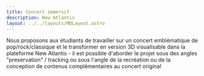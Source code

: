 ```yaml
---
title: Concert immersif
description: New Atlantis
layout: ../../layouts/MDLayout.astro
---
```


Nous proposons aux étudiants de travailler sur un concert emblématique de pop/rock/classique et le transformer en version 3D visualisable dans la plateforme New Atlantis - il est possible d'aborder le projet sous des angles "preservation" / tracking ou sous l'angle de la recréation ou de la conception de contenus complémentaires au concert original

